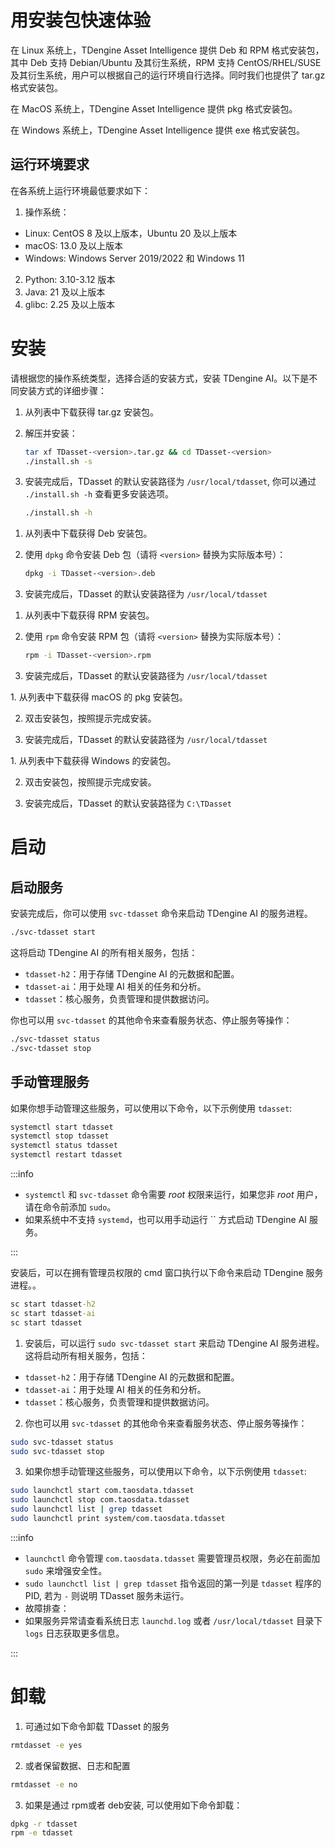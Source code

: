 
# 用安装包快速体验

在 Linux 系统上，TDengine Asset Intelligence 提供 Deb 和 RPM 格式安装包，其中 Deb 支持 Debian/Ubuntu 及其衍生系统，RPM 支持 CentOS/RHEL/SUSE 及其衍生系统，用户可以根据自己的运行环境自行选择。同时我们也提供了 tar.gz 格式安装包。

在 MacOS 系统上，TDengine Asset Intelligence 提供 pkg 格式安装包。

在 Windows 系统上，TDengine Asset Intelligence 提供 exe 格式安装包。

## 运行环境要求

在各系统上运行环境最低要求如下：

1. 操作系统：

- Linux: CentOS 8 及以上版本，Ubuntu 20 及以上版本
- macOS: 13.0 及以上版本
- Windows: Windows Server 2019/2022 和 Windows 11

2. Python: 3.10-3.12 版本
3. Java: 21 及以上版本
4. glibc: 2.25 及以上版本

# 安装

请根据您的操作系统类型，选择合适的安装方式，安装 TDengine AI。以下是不同安装方式的详细步骤：
<Tabs>

  <TabItem label="tar.gz 安装" value="tar">

1. 从列表中下载获得 tar.gz 安装包。

2. 解压并安装：

   ```bash
   tar xf TDasset-<version>.tar.gz && cd TDasset-<version>
   ./install.sh -s
   ```

3. 安装完成后，TDasset 的默认安装路径为 `/usr/local/tdasset`,
   你可以通过 `./install.sh -h` 查看更多安装选项。

   ```bash
   ./install.sh -h
   ```

  </TabItem>
  <TabItem label="Deb 安装" value="deb">
  
1. 从列表中下载获得 Deb 安装包。

2. 使用 `dpkg` 命令安装 Deb 包（请将 `<version>` 替换为实际版本号）：

   ```bash
   dpkg -i TDasset-<version>.deb
   ```

3. 安装完成后，TDasset 的默认安装路径为 `/usr/local/tdasset`
  </TabItem>

  <TabItem label="RPM 安装" value="rpm">

1. 从列表中下载获得 RPM 安装包。

2. 使用 `rpm` 命令安装 RPM 包（请将 `<version>` 替换为实际版本号）：

   ```bash
   rpm -i TDasset-<version>.rpm
   ```

3. 安装完成后，TDasset 的默认安装路径为 `/usr/local/tdasset`

  </TabItem>

  <TabItem label="macOS 安装" value="macos">
1. 从列表中下载获得 macOS 的 pkg 安装包。

2. 双击安装包，按照提示完成安装。

3. 安装完成后，TDasset 的默认安装路径为 `/usr/local/tdasset`

  </TabItem>
  <TabItem label="Windows 安装" value="windows">
1. 从列表中下载获得 Windows 的安装包。

2. 双击安装包，按照提示完成安装。

3. 安装完成后，TDasset 的默认安装路径为 `C:\TDasset`

  </TabItem>
</Tabs>

# 启动

<Tabs>
<TabItem label="Linux 系统" value="linux">

## 启动服务

安装完成后，你可以使用 `svc-tdasset` 命令来启动 TDengine AI 的服务进程。

 ```bash
./svc-tdasset start 
```

这将启动 TDengine AI 的所有相关服务，包括：

- `tdasset-h2`：用于存储 TDengine AI 的元数据和配置。
- `tdasset-ai`：用于处理 AI 相关的任务和分析。
- `tdasset`：核心服务，负责管理和提供数据访问。

你也可以用 `svc-tdasset` 的其他命令来查看服务状态、停止服务等操作：

```bash
./svc-tdasset status
./svc-tdasset stop
```

## 手动管理服务

如果你想手动管理这些服务，可以使用以下命令，以下示例使用 `tdasset`:

```bash
systemctl start tdasset
systemctl stop tdasset
systemctl status tdasset
systemctl restart tdasset
```

:::info

- `systemctl` 和 `svc-tdasset` 命令需要 _root_ 权限来运行，如果您非 _root_ 用户，请在命令前添加 `sudo`。
- 如果系统中不支持 `systemd`，也可以用手动运行 `` 方式启动 TDengine AI 服务。

:::

</TabItem>

<TabItem label="Windows 系统" value="windows">

安装后，可以在拥有管理员权限的 cmd 窗口执行以下命令来启动 TDengine 服务进程。。

```cmd
sc start tdasset-h2
sc start tdasset-ai
sc start tdasset
```

</TabItem>

<TabItem label="macOS 系统" value="macos">

1. 安装后，可以运行 `sudo svc-tdasset start` 来启动 TDengine AI 服务进程。这将启动所有相关服务，包括：

- `tdasset-h2`：用于存储 TDengine AI 的元数据和配置。
- `tdasset-ai`：用于处理 AI 相关的任务和分析。
- `tdasset`：核心服务，负责管理和提供数据访问。

2. 你也可以用 `svc-tdasset` 的其他命令来查看服务状态、停止服务等操作：

```bash
sudo svc-tdasset status
sudo svc-tdasset stop
```

3. 如果你想手动管理这些服务，可以使用以下命令，以下示例使用 `tdasset`:

```bash
sudo launchctl start com.taosdata.tdasset
sudo launchctl stop com.taosdata.tdasset
sudo launchctl list | grep tdasset
sudo launchctl print system/com.taosdata.tdasset
```

:::info

- `launchctl` 命令管理 `com.taosdata.tdasset` 需要管理员权限，务必在前面加 `sudo` 来增强安全性。
- `sudo launchctl list | grep tdasset` 指令返回的第一列是 `tdasset` 程序的 PID, 若为 `-` 则说明 TDasset 服务未运行。
- 故障排查：
- 如果服务异常请查看系统日志 `launchd.log` 或者 `/usr/local/tdasset` 目录下 `logs` 日志获取更多信息。

:::

</TabItem>
</Tabs>

# 卸载

1. 可通过如下命令卸载 TDasset 的服务

 ```bash
rmtdasset -e yes
```

2. 或者保留数据、日志和配置

 ```bash
rmtdasset -e no
```

3. 如果是通过 rpm或者 deb安装, 可以使用如下命令卸载：

```bash
dpkg -r tdasset
rpm -e tdasset
```
